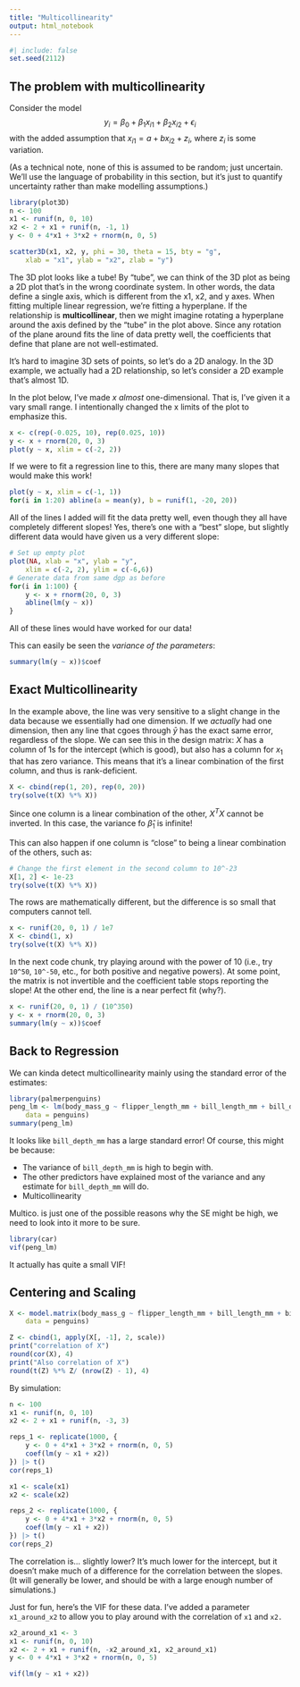 ```yaml
---
title: "Multicollinearity"
output: html_notebook
---
```


```r
#| include: false
set.seed(2112)
```

## The problem with multicollinearity

Consider the model $$
y_i = \beta_0 + \beta_1x_{i1} + \beta_2x_{i2} + \epsilon_i
$$ with the added assumption that $x_{i1} = a + bx_{i2} + z_i$, where $z_i$ is some variation.

(As a technical note, none of this is assumed to be random; just uncertain. We'll use the language of probability in this section, but it's just to quantify uncertainty rather than make modelling assumptions.)

```r
library(plot3D)
n <- 100
x1 <- runif(n, 0, 10)
x2 <- 2 + x1 + runif(n, -1, 1)
y <- 0 + 4*x1 + 3*x2 + rnorm(n, 0, 5)

scatter3D(x1, x2, y, phi = 30, theta = 15, bty = "g",
    xlab = "x1", ylab = "x2", zlab = "y")
```

The 3D plot looks like a tube! By "tube", we can think of the 3D plot as being a 2D plot that's in the wrong coordinate system. In other words, the data define a single axis, which is different from the x1, x2, and y axes. When fitting multiple linear regression, we're fitting a hyperplane. If the relationship is **multicollinear**, then we might imagine rotating a hyperplane around the axis defined by the "tube" in the plot above. Since any rotation of the plane around fits the line of data pretty well, the coefficients that define that plane are not well-estimated.

It's hard to imagine 3D sets of points, so let's do a 2D analogy. In the 3D example, we actually had a 2D relationship, so let's consider a 2D example that's almost 1D.

In the plot below, I've made $x$ *almost* one-dimensional. That is, I've given it a vary small range. I intentionally changed the x limits of the plot to emphasize this.

```r
x <- c(rep(-0.025, 10), rep(0.025, 10))
y <- x + rnorm(20, 0, 3)
plot(y ~ x, xlim = c(-2, 2))
```

If we were to fit a regression line to this, there are many many slopes that would make this work!

```r
plot(y ~ x, xlim = c(-1, 1))
for(i in 1:20) abline(a = mean(y), b = runif(1, -20, 20))
```

All of the lines I added will fit the data pretty well, even though they all have completely different slopes! Yes, there's one with a "best" slope, but slightly different data would have given us a very different slope:

```r
# Set up empty plot
plot(NA, xlab = "x", ylab = "y",
    xlim = c(-2, 2), ylim = c(-6,6))
# Generate data from same dgp as before
for(i in 1:100) {
    y <- x + rnorm(20, 0, 3)
    abline(lm(y ~ x))
}
```

All of these lines would have worked for our data!

This can easily be seen the *variance of the parameters*:

```r
summary(lm(y ~ x))$coef
```

## Exact Multicollinearity

In the example above, the line was very sensitive to a slight change in the data because we essentially had one dimension. If we *actually* had one dimension, then any line that cgoes through $\bar y$ has the exact same error, regardless of the slope. We can see this in the design matrix: $X$ has a column of 1s for the intercept (which is good), but also has a column for $x_1$ that has zero variance. This means that it's a linear combination of the first column, and thus is rank-deficient.

```r
X <- cbind(rep(1, 20), rep(0, 20))
try(solve(t(X) %*% X))
```

Since one column is a linear combination of the other, $X^TX$ cannot be inverted. In this case, the variance fo $\hat\beta_1$ is infinite!

This can also happen if one column is "close" to being a linear combination of the others, such as:

```r
# Change the first element in the second column to 10^-23
X[1, 2] <- 1e-23
try(solve(t(X) %*% X))
```

The rows are mathematically different, but the difference is so small that computers cannot tell.

```r
x <- runif(20, 0, 1) / 1e7
X <- cbind(1, x)
try(solve(t(X) %*% X))
```

In the next code chunk, try playing around with the power of 10 (i.e., try `10^50`, `10^-50`, etc., for both positive and negative powers). At some point, the matrix is not invertible and the coefficient table stops reporting the slope! At the other end, the line is a near perfect fit (why?).

```r
x <- runif(20, 0, 1) / (10^350)
y <- x + rnorm(20, 0, 3)
summary(lm(y ~ x))$coef
```

## Back to Regression

We can kinda detect multicollinearity mainly using the standard error of the estimates:

```r
library(palmerpenguins)
peng_lm <- lm(body_mass_g ~ flipper_length_mm + bill_length_mm + bill_depth_mm,
    data = penguins)
summary(peng_lm)
```

It looks like `bill_depth_mm` has a large standard error! Of course, this might be because:

-   The variance of `bill_depth_mm` is high to begin with.
-   The other predictors have explained most of the variance and any estimate for `bill_depth_mm` will do.
-   Multicollinearity

Multico. is just one of the possible reasons why the SE might be high, we need to look into it more to be sure.

```r
library(car)
vif(peng_lm)
```

It actually has quite a small VIF!

## Centering and Scaling

```r
X <- model.matrix(body_mass_g ~ flipper_length_mm + bill_length_mm + bill_depth_mm,
    data = penguins)

Z <- cbind(1, apply(X[, -1], 2, scale))
print("correlation of X")
round(cor(X), 4)
print("Also correlation of X")
round(t(Z) %*% Z/ (nrow(Z) - 1), 4)
```

By simulation:

```r
n <- 100
x1 <- runif(n, 0, 10)
x2 <- 2 + x1 + runif(n, -3, 3)

reps_1 <- replicate(1000, {
    y <- 0 + 4*x1 + 3*x2 + rnorm(n, 0, 5)
    coef(lm(y ~ x1 + x2))
}) |> t()
cor(reps_1)
```

```r
x1 <- scale(x1)
x2 <- scale(x2)

reps_2 <- replicate(1000, {
    y <- 0 + 4*x1 + 3*x2 + rnorm(n, 0, 5)
    coef(lm(y ~ x1 + x2))
}) |> t()
cor(reps_2)
```

The correlation is... slightly lower? It's much lower for the intercept, but it doesn't make much of a difference for the correlation between the slopes. (It will generally be lower, and should be with a large enough number of simulations.)

Just for fun, here's the VIF for these data. I've added a parameter `x1_around_x2` to allow you to play around with the correlation of `x1` and `x2.`

```r
x2_around_x1 <- 3
x1 <- runif(n, 0, 10)
x2 <- 2 + x1 + runif(n, -x2_around_x1, x2_around_x1)
y <- 0 + 4*x1 + 3*x2 + rnorm(n, 0, 5)

vif(lm(y ~ x1 + x2))
```



